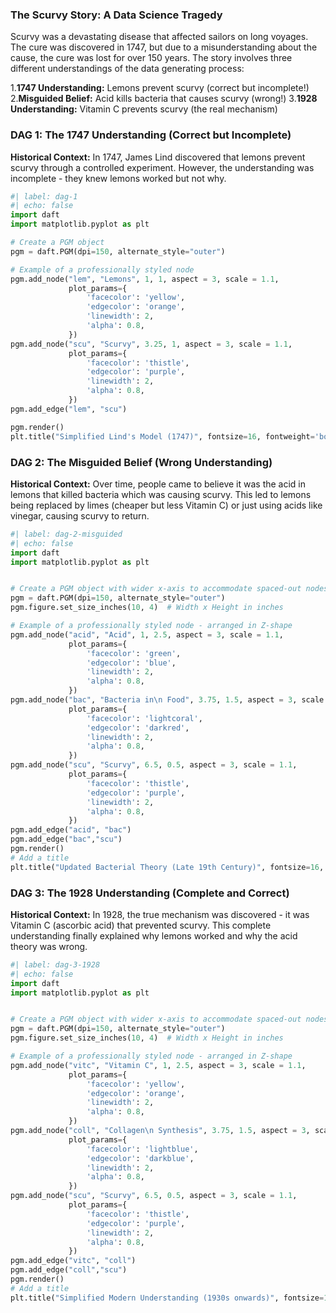 ### The Scurvy Story: A Data Science Tragedy

Scurvy was a devastating disease that affected sailors on long voyages. The cure was discovered in 1747, but due to a misunderstanding about the cause, the cure was lost for over 150 years. The story involves three different understandings of the data generating process:

1.**1747 Understanding:** Lemons prevent scurvy (correct but incomplete!)
2.**Misguided Belief:** Acid kills bacteria that causes scurvy (wrong!)
3.**1928 Understanding:** Vitamin C prevents scurvy (the real mechanism)

### DAG 1: The 1747 Understanding (Correct but Incomplete)

**Historical Context:** In 1747, James Lind discovered that lemons prevent scurvy through a controlled experiment. However, the understanding was incomplete - they knew lemons worked but not why.
```python
#| label: dag-1
#| echo: false
import daft
import matplotlib.pyplot as plt

# Create a PGM object
pgm = daft.PGM(dpi=150, alternate_style="outer")

# Example of a professionally styled node
pgm.add_node("lem", "Lemons", 1, 1, aspect = 3, scale = 1.1,
             plot_params={
                 'facecolor': 'yellow', 
                 'edgecolor': 'orange', 
                 'linewidth': 2,
                 'alpha': 0.8,
             })
pgm.add_node("scu", "Scurvy", 3.25, 1, aspect = 3, scale = 1.1,
             plot_params={
                 'facecolor': 'thistle', 
                 'edgecolor': 'purple', 
                 'linewidth': 2,
                 'alpha': 0.8,
             })
pgm.add_edge("lem", "scu")

pgm.render()
plt.title("Simplified Lind's Model (1747)", fontsize=16, fontweight='bold', pad=20)
```

### DAG 2: The Misguided Belief (Wrong Understanding)

**Historical Context:** Over time, people came to believe it was the acid in lemons that killed bacteria which was causing scurvy. This led to lemons being replaced by limes (cheaper but less Vitamin C) or just using acids like vinegar, causing scurvy to return.

```python
#| label: dag-2-misguided
#| echo: false
import daft
import matplotlib.pyplot as plt


# Create a PGM object with wider x-axis to accommodate spaced-out nodes
pgm = daft.PGM(dpi=150, alternate_style="outer")
pgm.figure.set_size_inches(10, 4)  # Width x Height in inches

# Example of a professionally styled node - arranged in Z-shape
pgm.add_node("acid", "Acid", 1, 2.5, aspect = 3, scale = 1.1,
             plot_params={
                 'facecolor': 'green', 
                 'edgecolor': 'blue', 
                 'linewidth': 2,
                 'alpha': 0.8,
             })
pgm.add_node("bac", "Bacteria in\n Food", 3.75, 1.5, aspect = 3, scale = 1.1,
             plot_params={
                 'facecolor': 'lightcoral', 
                 'edgecolor': 'darkred', 
                 'linewidth': 2,
                 'alpha': 0.8,
             })
pgm.add_node("scu", "Scurvy", 6.5, 0.5, aspect = 3, scale = 1.1,
             plot_params={
                 'facecolor': 'thistle', 
                 'edgecolor': 'purple', 
                 'linewidth': 2,
                 'alpha': 0.8,
             })
pgm.add_edge("acid", "bac")
pgm.add_edge("bac","scu")
pgm.render()
# Add a title
plt.title("Updated Bacterial Theory (Late 19th Century)", fontsize=16, fontweight='bold', pad=20)
```

### DAG 3: The 1928 Understanding (Complete and Correct)

**Historical Context:** In 1928, the true mechanism was discovered - it was Vitamin C (ascorbic acid) that prevented scurvy. This complete understanding finally explained why lemons worked and why the acid theory was wrong.
```python
#| label: dag-3-1928
#| echo: false
import daft
import matplotlib.pyplot as plt


# Create a PGM object with wider x-axis to accommodate spaced-out nodes
pgm = daft.PGM(dpi=150, alternate_style="outer")
pgm.figure.set_size_inches(10, 4)  # Width x Height in inches

# Example of a professionally styled node - arranged in Z-shape
pgm.add_node("vitc", "Vitamin C", 1, 2.5, aspect = 3, scale = 1.1,
             plot_params={
                 'facecolor': 'yellow', 
                 'edgecolor': 'orange', 
                 'linewidth': 2,
                 'alpha': 0.8,
             })
pgm.add_node("coll", "Collagen\n Synthesis", 3.75, 1.5, aspect = 3, scale = 1.1,
             plot_params={
                 'facecolor': 'lightblue', 
                 'edgecolor': 'darkblue', 
                 'linewidth': 2,
                 'alpha': 0.8,
             })
pgm.add_node("scu", "Scurvy", 6.5, 0.5, aspect = 3, scale = 1.1,
             plot_params={
                 'facecolor': 'thistle', 
                 'edgecolor': 'purple', 
                 'linewidth': 2,
                 'alpha': 0.8,
             })
pgm.add_edge("vitc", "coll")
pgm.add_edge("coll","scu")
pgm.render()
# Add a title
plt.title("Simplified Modern Understanding (1930s onwards)", fontsize=16, fontweight='bold', pad=20)
```
